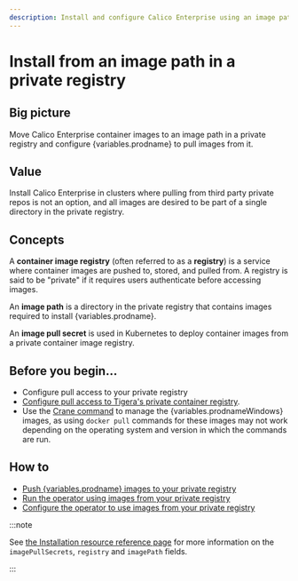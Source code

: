 ```yaml
---
description: Install and configure Calico Enterprise using an image path in a private registry.
---
```



# Install from an image path in a private registry

## Big picture

Move Calico Enterprise container images to an image path in a private registry and configure {variables.prodname} to pull images from it.

## Value

Install Calico Enterprise in clusters where pulling from third party private repos is not an option, and all images are desired to be part of a single directory in the private registry.

## Concepts

A **container image registry** (often referred to as a **registry**) is a service where container images are pushed to, stored, and pulled from. A registry is said to be "private" if it requires users authenticate before accessing images.

An **image path** is a directory in the private registry that contains images required to install {variables.prodname}.

An **image pull secret** is used in Kubernetes to deploy container images from a private container image registry.

## Before you begin...

- Configure pull access to your private registry
- [Configure pull access to Tigera's private container registry](../calico-enterprise.mdx#get-private-registry-credentials-and-license-key).
- Use the [Crane command](https://github.com/google/go-containerregistry/blob/main/cmd/crane/README.md) to manage the {variables.prodnameWindows} images, as using `docker pull` commands for these images may not work depending on the operating system and version in which the commands are run.

## How to

- [Push {variables.prodname} images to your private registry](#push-calico-enterprise-images-to-your-private-registry-image-path)
- [Run the operator using images from your private registry](#run-the-operator-using-images-from-your-private-registry-image-path)
- [Configure the operator to use images from your private registry](#configure-the-operator-to-use-images-from-your-private-registry-image-path)

<PrivateRegistryImagePath />

:::note

See [the Installation resource reference page](../../../reference/installation/api.mdx) for more information on the `imagePullSecrets`, `registry` and `imagePath` fields.

:::
